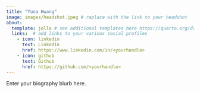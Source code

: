 ```yaml
---
title: "Yuna Hwang"
image: images/headshot.jpeg # replace with the link to your headshot
about:
  template: jolla # see additional templates here https://quarto.org/docs/websites/website-about.html
  links:  # add links to your various social profiles
    - icon: linkedin
      text: LinkedIn
      href: https://www.linkedin.com/in/<yourhandle>
    - icon: github
      text: Github
      href: https://github.com/<yourhandle>
---
```


Enter your biography blurb here.